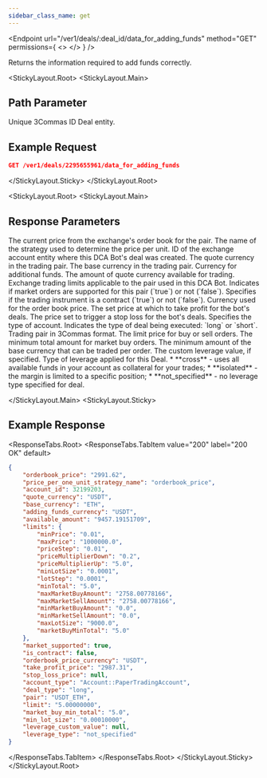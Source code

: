 ```yaml
---
sidebar_class_name: get
---
```



<Endpoint
  url="/ver1/deals/:deal_id/data_for_adding_funds"
  method="GET"
  permissions={
    <>
      <Permission title="Permission" description="BOTS_READ" />
      <Permission title="Security" description="SIGNED" />
    </>
  }
/>

Returns the information required to add funds correctly.

<StickyLayout.Root>
<StickyLayout.Main>

## Path Parameter

<ApiParam name='deal_id' type='integer' id="deal_id" required>
  Unique 3Commas ID Deal entity.
</ApiParam>
</StickyLayout.Main>
<StickyLayout.Sticky>

## Example Request

```json
GET /ver1/deals/2295655961/data_for_adding_funds
```
</StickyLayout.Sticky>
</StickyLayout.Root>

<StickyLayout.Root>
<StickyLayout.Main>

## Response Parameters
<CollapsibleApiParam name="orderbook_price" type="string" id="orderbook_price">
   The current price from the exchange's order book for the pair.
</CollapsibleApiParam>

<CollapsibleApiParam name="price_per_one_unit_strategy_name" type="string" id="price_per_one_unit_strategy_name">
   The name of the strategy used to determine the price per unit.
</CollapsibleApiParam>

<CollapsibleApiParam name="account_id" type="integer" id="account_id">
   ID of the exchange account entity where this DCA Bot's deal was created.
</CollapsibleApiParam>

<CollapsibleApiParam name="quote_currency" type="string" id="quote_currency">
   The quote currency in the trading pair.
</CollapsibleApiParam>

<CollapsibleApiParam name="base_currency" type="string" id="base_currency">
   The base currency in the trading pair.
</CollapsibleApiParam>

<CollapsibleApiParam name="adding_funds_currency" type="string" id="adding_funds_currency">
   Currency for additional funds.
</CollapsibleApiParam>

<CollapsibleApiParam name="available_amount" type="string" id="available_amount">
   The amount of quote currency available for trading.
</CollapsibleApiParam>

<CollapsibleApiParam name="limits" type="object" id="limits">
   Exchange trading limits applicable to the pair used in this DCA Bot.
</CollapsibleApiParam>

<CollapsibleApiParam name="market_supported" type="boolean" id="market_supported">
   Indicates if market orders are supported for this pair (`true`) or not (`false`).
</CollapsibleApiParam>

<CollapsibleApiParam name="is_contract" type="boolean" id="is_contract">
   Specifies if the trading instrument is a contract (`true`) or not (`false`).
</CollapsibleApiParam>

<CollapsibleApiParam name="orderbook_price_currency" type="string" id="orderbook_price_currency">
   Currency used for the order book price.
</CollapsibleApiParam>

<CollapsibleApiParam name="take_profit_price" type="string" id="take_profit_price">
   The set price at which to take profit for the bot's deals.
</CollapsibleApiParam>

<CollapsibleApiParam name="stop_loss_price" type="string" id="stop_loss_price">
   The price set to trigger a stop loss for the bot's deals.
</CollapsibleApiParam>

<CollapsibleApiParam name="account_type" type="string" id="account_type">
   Specifies the type of account.
</CollapsibleApiParam>

<CollapsibleApiParam name="deal_type" type="string" id="deal_type">
   Indicates the type of deal being executed: `long` or `short`.
</CollapsibleApiParam>

<CollapsibleApiParam name="pair" type="string" id="pair">
   Trading pair in 3Commas format.
</CollapsibleApiParam>

<CollapsibleApiParam name="limit" type="string" id="limit">
   The limit price for buy or sell orders.
</CollapsibleApiParam>

<CollapsibleApiParam name="market_buy_min_total" type="string" id="market_buy_min_total">
   The minimum total amount for market buy orders.
</CollapsibleApiParam>

<CollapsibleApiParam name="min_lot_size" type="string" id="min_lot_size">
   The minimum amount of the base currency that can be traded per order.
</CollapsibleApiParam>

<CollapsibleApiParam name="leverage_custom_value" type="string" id="leverage_custom_value">
  The custom leverage value, if specified.
</CollapsibleApiParam>   
   
<CollapsibleApiParam name="leverage_type" type="string" id="paleverage_typeir">
  Type of leverage applied for this Deal.
   <CollapsibleNestedParams openName="Hide allowed values" collapsedName="Show allowed values">
       * **cross** - uses all available funds in your account as collateral for your trades;
      * **isolated** - the margin is limited to a specific position;
      * **not_specified** - no leverage type specified for deal.
    </CollapsibleNestedParams>
</CollapsibleApiParam>
   
</StickyLayout.Main>
<StickyLayout.Sticky>

## Example Response

<ResponseTabs.Root>
<ResponseTabs.TabItem value="200" label="200 OK" default>

```json
{
    "orderbook_price": "2991.62",
    "price_per_one_unit_strategy_name": "orderbook_price",
    "account_id": 32199203,
    "quote_currency": "USDT",
    "base_currency": "ETH",
    "adding_funds_currency": "USDT",
    "available_amount": "9457.19151709",
    "limits": {
        "minPrice": "0.01",
        "maxPrice": "1000000.0",
        "priceStep": "0.01",
        "priceMultiplierDown": "0.2",
        "priceMultiplierUp": "5.0",
        "minLotSize": "0.0001",
        "lotStep": "0.0001",
        "minTotal": "5.0",
        "maxMarketBuyAmount": "2758.00778166",
        "maxMarketSellAmount": "2758.00778166",
        "minMarketBuyAmount": "0.0",
        "minMarketSellAmount": "0.0",
        "maxLotSize": "9000.0",
        "marketBuyMinTotal": "5.0"
    },
    "market_supported": true,
    "is_contract": false,
    "orderbook_price_currency": "USDT",
    "take_profit_price": "2987.31",
    "stop_loss_price": null,
    "account_type": "Account::PaperTradingAccount",
    "deal_type": "long",
    "pair": "USDT_ETH",
    "limit": "5.00000000",
    "market_buy_min_total": "5.0",
    "min_lot_size": "0.00010000",
    "leverage_custom_value": null,
    "leverage_type": "not_specified"
}
```
</ResponseTabs.TabItem>
</ResponseTabs.Root>
</StickyLayout.Sticky>
</StickyLayout.Root>